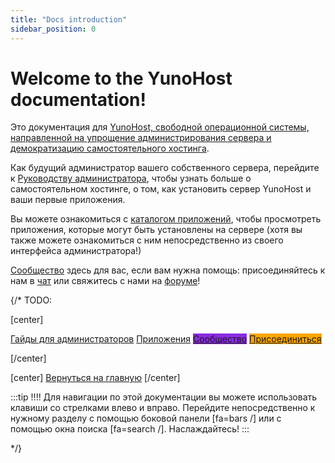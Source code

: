 ```yaml
---
title: "Docs introduction"
sidebar_position: 0
---
```


# Welcome to the YunoHost documentation!

Это документация для [YunoHost, свободной операционной системы, направленной на упрощение администрирования сервера и демократизацию самостоятельного хостинга](/overview/what_is_yunohost).

Как будущий администратор вашего собственного сервера, перейдите к [Руководству администратора](/category/administration-guide), чтобы узнать больше о самостоятельном хостинге, о том, как установить сервер YunoHost и ваши первые приложения.

Вы можете ознакомиться с [каталогом приложений](https://apps.yunohost.org), чтобы просмотреть приложения, которые могут быть установлены на сервере (хотя вы также можете ознакомиться с ним непосредственно из своего интерфейса администратора!)

[Сообщество](/category/community) здесь для вас, если вам нужна помощь: присоединяйтесь к нам в [чат](/community/chat_rooms) или свяжитесь с нами на [форуме](/community/forum)!

{/*
TODO:

[center]

<a href="/admindoc" class="btn btn-lg btn-primary inline"><i class="fa fa-cogs"></i> Гайды для администраторов</a>
<a href="/apps" class="btn btn-lg btn-success inline"><i class="fa fa-cubes"></i> Приложения</a>
<a href="/community" class="btn btn-lg btn-primary" style="background: blueviolet;border-color: blueviolet;"><i class="fa fa-users"></i> Сообщество</a>
<a href="/contribute" style="background: orange; border-color: orange;" class="btn btn-lg btn-error"><i class="fa fa-heart"></i> Присоединиться</a>

[/center]

[center]
<a href="https://yunohost.org/" class="btn btn-lg inline"><i class="fa fa-fw fa-arrow-left"></i> Вернуться на главную</a>
[/center]

:::tip
!!!! Для навигации по этой документации вы можете использовать клавиши со стрелками влево и вправо. Перейдите непосредственно к нужному разделу с помощью боковой панели [fa=bars /] или с помощью окна поиска [fa=search /]. Наслаждайтесь!
:::

*/}
